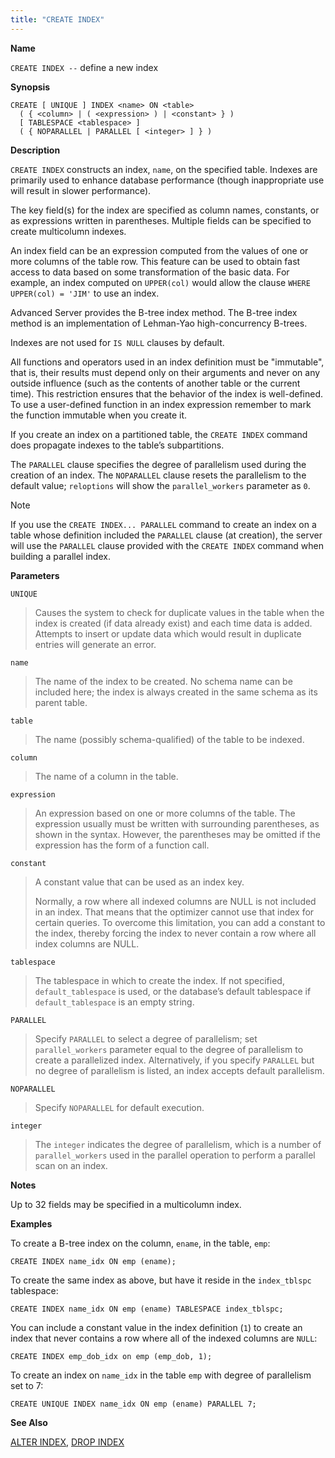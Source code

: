 ```yaml
---
title: "CREATE INDEX"
---
```


<div id="create_index" class="registered_link"></div>

**Name**

`CREATE INDEX --` define a new index

**Synopsis**

```text
CREATE [ UNIQUE ] INDEX <name> ON <table>
  ( { <column> | ( <expression> ) | <constant> } )
  [ TABLESPACE <tablespace> ]
  ( { NOPARALLEL | PARALLEL [ <integer> ] } )
```

**Description**

`CREATE INDEX` constructs an index, `name`, on the specified table. Indexes are primarily used to enhance database performance (though inappropriate use will result in slower performance).

The key field(s) for the index are specified as column names, constants, or as expressions written in parentheses. Multiple fields can be specified to create multicolumn indexes.

An index field can be an expression computed from the values of one or more columns of the table row. This feature can be used to obtain fast access to data based on some transformation of the basic data. For example, an index computed on `UPPER(col)` would allow the clause `WHERE UPPER(col) = 'JIM'` to use an index.

Advanced Server provides the B-tree index method. The B-tree index method is an implementation of Lehman-Yao high-concurrency B-trees.

Indexes are not used for `IS NULL` clauses by default.

All functions and operators used in an index definition must be "immutable", that is, their results must depend only on their arguments and never on any outside influence (such as the contents of another table or the current time). This restriction ensures that the behavior of the index is well-defined. To use a user-defined function in an index expression remember to mark the function immutable when you create it.

If you create an index on a partitioned table, the `CREATE INDEX` command does propagate indexes to the table’s subpartitions.

The `PARALLEL` clause specifies the degree of parallelism used during the creation of an index. The `NOPARALLEL` clause resets the parallelism to the default value; `reloptions` will show the `parallel_workers` parameter as `0`.

<div class="note">

<div class="title">

Note

</div>

If you use the `CREATE INDEX... PARALLEL` command to create an index on a table whose definition included the `PARALLEL` clause (at creation), the server will use the `PARALLEL` clause provided with the `CREATE INDEX` command when building a parallel index.

</div>

**Parameters**

`UNIQUE`

> Causes the system to check for duplicate values in the table when the index is created (if data already exist) and each time data is added. Attempts to insert or update data which would result in duplicate entries will generate an error.

`name`

> The name of the index to be created. No schema name can be included here; the index is always created in the same schema as its parent table.

`table`

> The name (possibly schema-qualified) of the table to be indexed.

`column`

> The name of a column in the table.

`expression`

> An expression based on one or more columns of the table. The expression usually must be written with surrounding parentheses, as shown in the syntax. However, the parentheses may be omitted if the expression has the form of a function call.

`constant`

> A constant value that can be used as an index key.
>
> Normally, a row where all indexed columns are NULL is not included in an index. That means that the optimizer cannot use that index for certain queries. To overcome this limitation, you can add a constant to the index, thereby forcing the index to never contain a row where all index columns are NULL.

`tablespace`

> The tablespace in which to create the index. If not specified, `default_tablespace` is used, or the database’s default tablespace if `default_tablespace` is an empty string.

`PARALLEL`

> Specify `PARALLEL` to select a degree of parallelism; set `parallel_workers` parameter equal to the degree of parallelism to create a parallelized index. Alternatively, if you specify `PARALLEL` but no degree of parallelism is listed, an index accepts default parallelism.

`NOPARALLEL`

> Specify `NOPARALLEL` for default execution.

`integer`

> The `integer` indicates the degree of parallelism, which is a number of `parallel_workers` used in the parallel operation to perform a parallel scan on an index.

**Notes**

Up to 32 fields may be specified in a multicolumn index.

**Examples**

To create a B-tree index on the column, `ename`, in the table, `emp`:

```text
CREATE INDEX name_idx ON emp (ename);
```

To create the same index as above, but have it reside in the `index_tblspc` tablespace:

```text
CREATE INDEX name_idx ON emp (ename) TABLESPACE index_tblspc;
```

You can include a constant value in the index definition (`1`) to create an index that never contains a row where all of the indexed columns are `NULL`:

```text
CREATE INDEX emp_dob_idx on emp (emp_dob, 1);
```

To create an index on `name_idx` in the table `emp` with degree of parallelism set to 7:

```text
CREATE UNIQUE INDEX name_idx ON emp (ename) PARALLEL 7;
```

**See Also**

[ALTER INDEX](03_alter_index/#alter_index), [DROP INDEX](48_drop_index/#drop_index)
